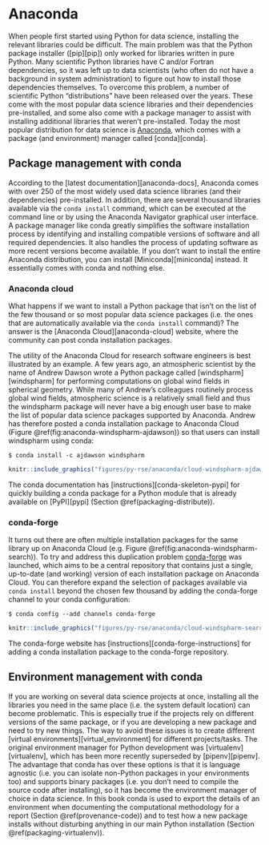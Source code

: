 # Anaconda {#anaconda}

When people first started using Python for data science,
installing the relevant libraries could be difficult.
The main problem was that the Python package installer ([pip][pip])
only worked for libraries written in pure Python.
Many scientific Python libraries have C and/or Fortran dependencies,
so it was left up to data scientists
(who often do not have a background in system administration)
to figure out how to install those dependencies themselves.
To overcome this problem,
a number of scientific Python “distributions” have been released over the years.
These come with the most popular data science libraries and their dependencies pre-installed,
and some also come with a package manager to assist
with installing additional libraries that weren’t pre-installed.
Today the most popular distribution for data science is [Anaconda][anaconda],
which comes with a package (and environment) manager called [conda][conda].

## Package management with conda {#anaconda-conda-package-management}

According to the [latest documentation][anaconda-docs],
Anaconda comes with over 250 of the most widely used data science libraries (and their dependencies) pre-installed.
In addition, there are several thousand libraries available via the `conda install` command,
which can be executed at the command line or by using the Anaconda Navigator graphical user interface.
A package manager like conda greatly simplifies the software installation process
by identifying and installing compatible versions of software and all required dependencies.
It also handles the process of updating software as more recent versions become available.
If you don’t want to install the entire Anaconda distribution,
you can install [Miniconda][miniconda] instead.
It essentially comes with conda and nothing else.

### Anaconda cloud {#anaconda-cloud}

What happens if we want to install a Python package
that isn't on the list of the few thousand or so most popular data science packages
(i.e. the ones that are automatically available via the `conda install` command)?
The answer is the [Anaconda Cloud][anaconda-cloud] website,
where the community can post conda installation packages.

The utility of the Anaconda Cloud for research software engineers
is best illustrated by an example. 
A few years ago, an atmospheric scientist by the name of Andrew Dawson
wrote a Python package called [windspharm][windspharm]
for performing computations on global wind fields in spherical geometry.
While many of Andrew's colleagues routinely process global wind fields,
atmospheric science is a relatively small field and thus the windspharm package
will never have a big enough user base to make the list of
popular data science packages supported by Anaconda.
Andrew has therefore posted a conda installation package to Anaconda Cloud
(Figure \@ref(fig:anaconda-windspharm-ajdawson))
so that users can install windspharm using conda:

```shell 
$ conda install -c ajdawson windspharm
```

```r
knitr::include_graphics("figures/py-rse/anaconda/cloud-windspharm-ajdawson.png")
```

The conda documentation has [instructions][conda-skeleton-pypi] for quickly building
a conda package for a Python module that is already available on [PyPI][pypi]
(Section \@ref(packaging-distribute)).

### conda-forge

It turns out there are often multiple installation packages for the same library
up on Anaconda Cloud (e.g. Figure \@ref(fig:anaconda-windspharm-search)). 
To try and address this duplication problem [conda-forge][conda-forge] was launched,
which aims to be a central repository that contains just a single, up-to-date (and working)
version of each installation package on Anaconda Cloud.
You can therefore expand the selection of packages available via `conda install`
beyond the chosen few thousand by adding the conda-forge channel to your conda configuration:

```shell
$ conda config --add channels conda-forge
```

```r
knitr::include_graphics("figures/py-rse/anaconda/cloud-windspharm-search.png")
```

The conda-forge website has [instructions][conda-forge-instructions]
for adding a conda installation package to the conda-forge repository.

## Environment management with conda {#anaconda-environments}

If you are working on several data science projects at once,
installing all the libraries you need in the same place
(i.e. the system default location) can become problematic.
This is especially true if the projects rely on different versions of the same package,
or if you are developing a new package and need to try new things.
The way to avoid these issues is to create different
[virtual environments][virtual_environment] for different projects/tasks.
The original environment manager for Python development was [virtualenv][virtualenv],
which has been more recently superseded by [pipenv][pipenv].
The advantage that conda has over these options is that it is language agnostic
(i.e. you can isolate non-Python packages in your environments too) and
supports binary packages (i.e. you don't need to compile the source code after installing),
so it has become the environment manager of choice in data science.
In this book conda is used to export the details of an environment
when documenting the computational methodology for a report (Section \@ref(provenance-code))
and to test how a new package installs without disturbing anything
in our main Python installation (Section \@ref(packaging-virtualenv)).





